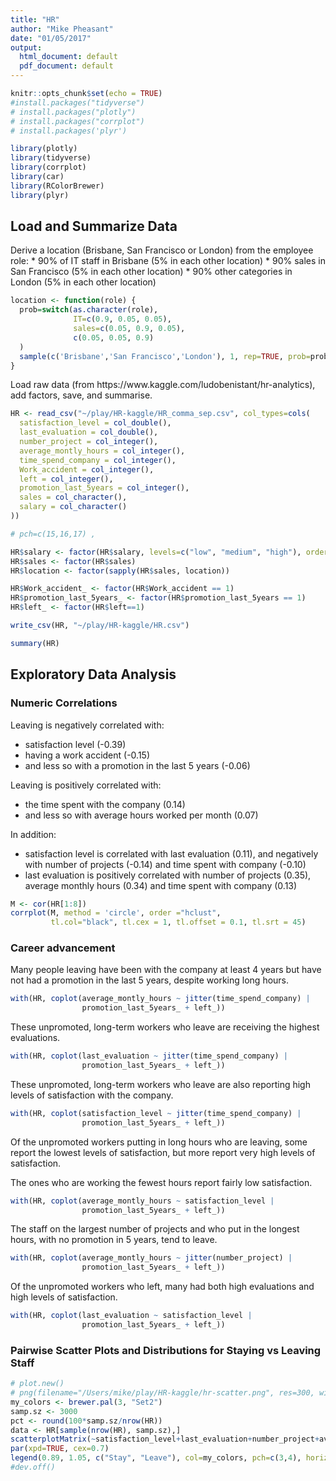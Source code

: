 ```yaml
---
title: "HR"
author: "Mike Pheasant"
date: "01/05/2017"
output:
  html_document: default
  pdf_document: default
---
```


```r
knitr::opts_chunk$set(echo = TRUE)
#install.packages("tidyverse")
# install.packages("plotly")
# install.packages("corrplot")
# install.packages('plyr')

library(plotly)
library(tidyverse)
library(corrplot)
library(car)
library(RColorBrewer)
library(plyr)

```

## Load and Summarize Data

Derive a location (Brisbane, San Francisco or London) from the employee role:
* 90% of IT staff in Brisbane (5% in each other location)
* 90% sales in San Francisco (5% in each other location)
* 90% other categories in London (5% in each other location)

```r
location <- function(role) {
  prob=switch(as.character(role),
              IT=c(0.9, 0.05, 0.05),
              sales=c(0.05, 0.9, 0.05),
              c(0.05, 0.05, 0.9)
  )
  sample(c('Brisbane','San Francisco','London'), 1, rep=TRUE, prob=prob)
}
```

Load raw data (from https://www.kaggle.com/ludobenistant/hr-analytics), add factors, save, and summarise.

```r
HR <- read_csv("~/play/HR-kaggle/HR_comma_sep.csv", col_types=cols(
  satisfaction_level = col_double(),
  last_evaluation = col_double(),
  number_project = col_integer(),
  average_montly_hours = col_integer(),
  time_spend_company = col_integer(),
  Work_accident = col_integer(),
  left = col_integer(),
  promotion_last_5years = col_integer(),
  sales = col_character(),
  salary = col_character()
))

# pch=c(15,16,17) ,

HR$salary <- factor(HR$salary, levels=c("low", "medium", "high"), ordered=TRUE)
HR$sales <- factor(HR$sales)
HR$location <- factor(sapply(HR$sales, location))

HR$Work_accident_ <- factor(HR$Work_accident == 1)
HR$promotion_last_5years_ <- factor(HR$promotion_last_5years == 1)
HR$left_ <- factor(HR$left==1)

write_csv(HR, "~/play/HR-kaggle/HR.csv")

summary(HR)
```

## Exploratory Data Analysis

### Numeric Correlations 

Leaving is negatively correlated with:

* satisfaction level (-0.39) 
* having a work accident (-0.15) 
* and less so with a promotion in the last 5 years (-0.06)

Leaving is positively correlated with:

* the time spent with the company (0.14)
* and less so with average hours worked per month (0.07)

In addition:

* satisfaction level is correlated with last evaluation (0.11), and negatively with number of projects (-0.14) and time spent with company (-0.10)
* last evaluation is positively correlated with number of projects (0.35), average monthly hours (0.34) and time spent with company (0.13)

```r
M <- cor(HR[1:8])
corrplot(M, method = 'circle', order ="hclust",
         tl.col="black", tl.cex = 1, tl.offset = 0.1, tl.srt = 45)
```

### Career advancement

Many people leaving have been with the company at least 4 years but have not had a promotion in the last 5 years, despite working long hours.

```r
with(HR, coplot(average_montly_hours ~ jitter(time_spend_company) |
                promotion_last_5years_ + left_))
```

These unpromoted, long-term workers who leave are receiving the highest evaluations.

```r
with(HR, coplot(last_evaluation ~ jitter(time_spend_company) |
                promotion_last_5years_ + left_))
```

These unpromoted, long-term workers who leave are also reporting high levels of satisfaction with the company.

```r
with(HR, coplot(satisfaction_level ~ jitter(time_spend_company) |
                promotion_last_5years_ + left_))
```

Of the unpromoted workers putting in long hours who are leaving, some report the lowest levels of satisfaction, but more report very high levels of satisfaction. 

The ones who are working the fewest hours report fairly low satisfaction. 

```r
with(HR, coplot(average_montly_hours ~ satisfaction_level |
                promotion_last_5years_ + left_))
```

The staff on the largest number of projects and who put in the longest hours, with no promotion in 5 years, tend to leave.

```r
with(HR, coplot(average_montly_hours ~ jitter(number_project) |
                promotion_last_5years_ + left_))
```

Of the unpromoted workers who left, many had both high evaluations and high levels of satisfaction.

```r
with(HR, coplot(last_evaluation ~ satisfaction_level |
                promotion_last_5years_ + left_))
```

### Pairwise Scatter Plots and Distributions for Staying vs Leaving Staff 

```r
# plot.new()
# png(filename="/Users/mike/play/HR-kaggle/hr-scatter.png", res=300, width = 3000, height = 3000)
my_colors <- brewer.pal(3, "Set2")
samp.sz <- 3000
pct <- round(100*samp.sz/nrow(HR))
data <- HR[sample(nrow(HR), samp.sz),]
scatterplotMatrix(~satisfaction_level+last_evaluation+number_project+average_montly_hours+time_spend_company+Work_accident+promotion_last_5years+sales+salary|left, data=data, reg.line="", smoother="", col=my_colors , smoother.args=list(col="grey") , pch=c(3,4), legend.plot=FALSE, main=paste("Scatter Plot Pairs for HR Turnover (",pct,"% of data)", sep=""))
par(xpd=TRUE, cex=0.7)
legend(0.89, 1.05, c("Stay", "Leave"), col=my_colors, pch=c(3,4), horiz=TRUE)
#dev.off()
```

## 

